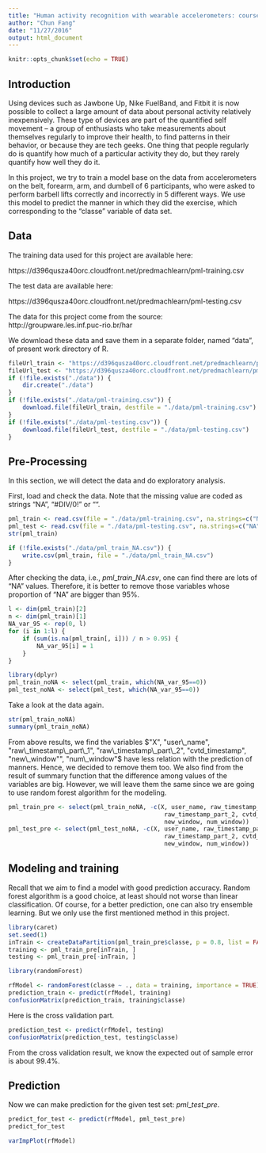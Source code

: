 ```yaml
---
title: "Human activity recognition with wearable accelerometers: course project"
author: "Chun Fang"
date: "11/27/2016"
output: html_document
---
```


```r
knitr::opts_chunk$set(echo = TRUE)
```

## Introduction

Using devices such as Jawbone Up, Nike FuelBand, and Fitbit it is now possible to collect a large amount of data about personal activity relatively inexpensively. These type of devices are part of the quantified self movement – a group of enthusiasts who take measurements about themselves regularly to improve their health, to find patterns in their behavior, or because they are tech geeks. One thing that people regularly do is quantify how much of a particular activity they do, but they rarely quantify how well they do it. 

In this project, we try to train a model base on the data from accelerometers on the belt, forearm, arm, and dumbell of 6 participants, who were asked to perform barbell lifts correctly and incorrectly in 5 different ways. We use this model to predict the manner in which they did the exercise, which corresponding to the "classe" variable of data set.


## Data

The training data used for this project are available here:

https://d396qusza40orc.cloudfront.net/predmachlearn/pml-training.csv

The test data are available here:

https://d396qusza40orc.cloudfront.net/predmachlearn/pml-testing.csv

The data for this project come from the source: http://groupware.les.inf.puc-rio.br/har

We download these data and save them in a separate folder, named "data", of present work directory of R.

```r
fileUrl_train <- "https://d396qusza40orc.cloudfront.net/predmachlearn/pml-training.csv"
fileUrl_test <- "https://d396qusza40orc.cloudfront.net/predmachlearn/pml-testing.csv"
if (!file.exists("./data")) {
    dir.create("./data")
}
if (!file.exists("./data/pml-training.csv")) {
    download.file(fileUrl_train, destfile = "./data/pml-training.csv")
}
if (!file.exists("./data/pml-testing.csv")) {
    download.file(fileUrl_test, destfile = "./data/pml-testing.csv")
}
```


## Pre-Processing
In this section, we will detect the data and do exploratory analysis.

First, load and check the data. Note that the missing value are coded as strings  "NA", "#DIV/0!" or "".
```r
pml_train <- read.csv(file = "./data/pml-training.csv", na.strings=c("NA","#DIV/0!", ""))
pml_test <- read.csv(file = "./data/pml-testing.csv", na.strings=c("NA","#DIV/0!", ""))
str(pml_train)
```

```r
if (!file.exists("./data/pml_train_NA.csv")) {
    write.csv(pml_train, file = "./data/pml_train_NA.csv")
}
```

After checking the data, i.e., $pml\_train\_NA.csv$, one can find there are lots of "NA" values. Therefore, it is better to remove those variables whose proportion of "NA" are bigger than 95%.

```r
l <- dim(pml_train)[2]
n <- dim(pml_train)[1]
NA_var_95 <- rep(0, l)
for (i in 1:l) {
    if (sum(is.na(pml_train[, i])) / n > 0.95) {
        NA_var_95[i] = 1
    }
}
```

```r
library(dplyr)
pml_train_noNA <- select(pml_train, which(NA_var_95==0))
pml_test_noNA <- select(pml_test, which(NA_var_95==0))
```

Take a look at the data again.

```r
str(pml_train_noNA)
summary(pml_train_noNA)
```

From above results, we find the variables $"X", "user\_name", "raw\_timestamp\_part\_1", "raw\_timestamp\_part\_2", "cvtd_timestamp", "new\_window"", "num\_window"$ have less relation with the prediction of manners. Hence, we decided to remove them too. We also find from the result of summary function that the difference among values of the variables are big. However, we will leave them the same since we are going to use random forest algorithm for the modeling.

```r
pml_train_pre <- select(pml_train_noNA, -c(X, user_name, raw_timestamp_part_1,
                                            raw_timestamp_part_2, cvtd_timestamp,
                                            new_window, num_window))
pml_test_pre <- select(pml_test_noNA, -c(X, user_name, raw_timestamp_part_1,
                                            raw_timestamp_part_2, cvtd_timestamp,
                                            new_window, num_window))
```

## Modeling and training
Recall that we aim to find a model with good prediction accuracy. Random forest algorithm is a good choice, at least should not worse than linear classification. Of course, for a better prediction, one can also try ensemble learning. But we only use the first mentioned method in this project.

```r
library(caret)
set.seed(1)
inTrain <- createDataPartition(pml_train_pre$classe, p = 0.8, list = FALSE)
training <- pml_train_pre[inTrain, ]
testing <- pml_train_pre[-inTrain, ]
```

```r
library(randomForest)
```

```r
rfModel <- randomForest(classe ~ ., data = training, importance = TRUE)
prediction_train <- predict(rfModel, training)
confusionMatrix(prediction_train, training$classe)
```

Here is the cross validation part.

```r
prediction_test <- predict(rfModel, testing)
confusionMatrix(prediction_test, testing$classe)
```

From the cross validation result, we know the expected out of sample error is about 99.4%.

## Prediction
Now we can make prediction for the given test set: $pml\_test\_pre$.
```r
predict_for_test <- predict(rfModel, pml_test_pre)
predict_for_test
```

```r
varImpPlot(rfModel)
```
